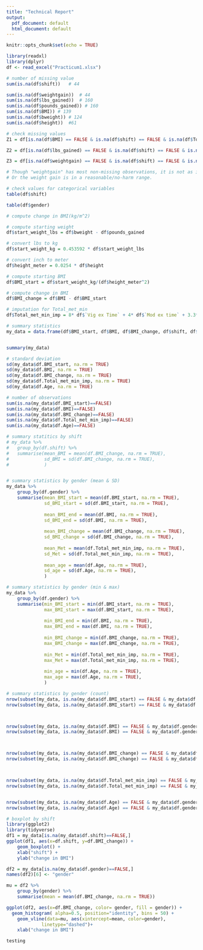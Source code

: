 ```yaml
---
title: "Technical Report"
output:
  pdf_document: default
  html_document: default
---
```


```r
knitr::opts_chunk$set(echo = TRUE)
```


```r
library(readxl)
library(dplyr)
df <- read_excel("Practicum1.xlsx")
```


```r
# number of missing value
sum(is.na(df$shift))   # 44

sum(is.na(df$weightgain))  # 44
sum(is.na(df$lbs_gained))  # 160
sum(is.na(df$pounds_gained)) # 160
sum(is.na(df$BMI)) # 139
sum(is.na(df$bweight)) # 124
sum(is.na(df$height))  #61
```
```r
# check missing values
Z1 = df[is.na(df$BMI) == FALSE & is.na(df$shift) == FALSE & is.na(df$Total_Met_Min) == FALSE,]

Z2 = df[is.na(df$lbs_gained) == FALSE & is.na(df$shift) == FALSE & is.na(df$Total_Met_Min) == FALSE,]

Z3 = df[is.na(df$weightgain) == FALSE & is.na(df$shift) == FALSE & is.na(df$Total_Met_Min) == FALSE,]

# Though "weightgain" has most non-missing observations, it is not as informative as BMI. For example, we would like to know by how much a subject's weight increases.
# Or the weight gain is in a reasonable/no-harm range. 
```



```r
# check values for categorical variables
table(df$shift)  

table(df$gender)
```






```r
# compute change in BMI(kg/m^2)

# compute starting weight
df$start_weight_lbs = df$bweight - df$pounds_gained

# convert lbs to kg
df$start_weight_kg = 0.453592 * df$start_weight_lbs

# convert inch to meter
df$height_meter = 0.0254 * df$height

# compute starting BMI 
df$BMI_start = df$start_weight_kg/(df$height_meter^2)

# compute change in BMI
df$BMI_change = df$BMI - df$BMI_start
```


```r
# imputation for Total_met_min
df$Total_met_min_imp = 8* df$`Vig ex Time` + 4* df$`Mod ex time` + 3.3*df$`Walk ex Time`
```


```r
# summary statistics 
my_data = data.frame(df$BMI_start, df$BMI, df$BMI_change, df$shift, df$Total_met_min_imp, df$gender, df$Age, df$height_meter)


summary(my_data)

# standard deviation
sd(my_data$df.BMI_start, na.rm = TRUE)
sd(my_data$df.BMI, na.rm = TRUE)
sd(my_data$df.BMI_change, na.rm = TRUE)
sd(my_data$df.Total_met_min_imp, na.rm = TRUE)
sd(my_data$df.Age, na.rm = TRUE)

# number of observations
sum(is.na(my_data$df.BMI_start)==FALSE)
sum(is.na(my_data$df.BMI)==FALSE)
sum(is.na(my_data$df.BMI_change)==FALSE)
sum(is.na(my_data$df.Total_met_min_imp)==FALSE)
sum(is.na(my_data$df.Age)==FALSE)
```

```r
# summary statitics by shift
# my_data %>%
# 	group_by(df.shift) %>%
# 	summarise(mean_BMI = mean(df.BMI_change, na.rm = TRUE),
# 	          sd_BMI = sd(df.BMI_change, na.rm = TRUE),
# 	          )


# summary statistics by gender (mean & SD)
my_data %>%
	group_by(df.gender) %>%
	summarise(mean_BMI_start = mean(df.BMI_start, na.rm = TRUE),
	          sd_BMI_start = sd(df.BMI_start, na.rm = TRUE),
	          
	          mean_BMI_end = mean(df.BMI, na.rm = TRUE),
	          sd_BMI_end = sd(df.BMI, na.rm = TRUE),
	    
	          mean_BMI_change = mean(df.BMI_change, na.rm = TRUE),
	          sd_BMI_change = sd(df.BMI_change, na.rm = TRUE),
	          
	          mean_Met = mean(df.Total_met_min_imp, na.rm = TRUE),
	          sd_Met = sd(df.Total_met_min_imp, na.rm = TRUE),
	          
	          mean_age = mean(df.Age, na.rm = TRUE),
	          sd_age = sd(df.Age, na.rm = TRUE),
	          )

```

```r
# summary statistics by gender (min & max)
my_data %>%
	group_by(df.gender) %>%
	summarise(min_BMI_start = min(df.BMI_start, na.rm = TRUE),
	          max_BMI_start = max(df.BMI_start, na.rm = TRUE),
	          
	          min_BMI_end = min(df.BMI, na.rm = TRUE),
	          max_BMI_end = max(df.BMI, na.rm = TRUE),
	    
	          min_BMI_change = min(df.BMI_change, na.rm = TRUE),
	          max_BMI_change = max(df.BMI_change, na.rm = TRUE),
	          
	          min_Met = min(df.Total_met_min_imp, na.rm = TRUE),
	          max_Met = max(df.Total_met_min_imp, na.rm = TRUE),
	          
	          min_age = min(df.Age, na.rm = TRUE),
	          max_age = max(df.Age, na.rm = TRUE),
	          )

```


```r
# summary statistics by gender (count)
nrow(subset(my_data, is.na(my_data$df.BMI_start) == FALSE & my_data$df.gender == "Female"))
nrow(subset(my_data, is.na(my_data$df.BMI_start) == FALSE & my_data$df.gender == "Male"))



nrow(subset(my_data, is.na(my_data$df.BMI) == FALSE & my_data$df.gender == "Female"))
nrow(subset(my_data, is.na(my_data$df.BMI) == FALSE & my_data$df.gender == "Male"))



nrow(subset(my_data, is.na(my_data$df.BMI_change) == FALSE & my_data$df.gender == "Female"))
nrow(subset(my_data, is.na(my_data$df.BMI_change) == FALSE & my_data$df.gender == "Male"))



nrow(subset(my_data, is.na(my_data$df.Total_met_min_imp) == FALSE & my_data$df.gender == "Female"))
nrow(subset(my_data, is.na(my_data$df.Total_met_min_imp) == FALSE & my_data$df.gender == "Male"))


nrow(subset(my_data, is.na(my_data$df.Age) == FALSE & my_data$df.gender == "Female"))
nrow(subset(my_data, is.na(my_data$df.Age) == FALSE & my_data$df.gender == "Male"))
```


```r
# boxplot by shift
library(ggplot2)
library(tidyverse)
df1 = my_data[is.na(my_data$df.shift)==FALSE,]
ggplot(df1, aes(x=df.shift, y=df.BMI_change)) + 
    geom_boxplot() +
    xlab("shift") +
    ylab("change in BMI")
```


```r
df2 = my_data[is.na(my_data$df.gender)==FALSE,]
names(df2)[6] <- "gender"

mu = df2 %>%
	group_by(gender) %>%
	summarise(mean = mean(df.BMI_change, na.rm = TRUE))

ggplot(df2, aes(x=df.BMI_change, color= gender, fill = gender)) +
  geom_histogram( alpha=0.5, position="identity", bins = 50) + 
    geom_vline(data=mu, aes(xintercept=mean, color=gender),
             linetype="dashed")+
    xlab("change in BMI") 
```

```r
testing
```



